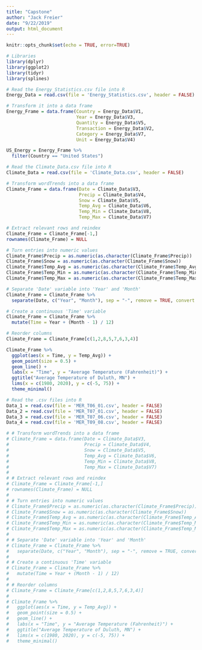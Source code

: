 ```yaml
---
title: "Capstone"
author: "Jack Freier"
date: "9/22/2019"
output: html_document
---
```


```r
knitr::opts_chunk$set(echo = TRUE, error=TRUE)
```

```r
# Libraries
library(dplyr)
library(ggplot2)
library(tidyr)
library(splines)
```

```r
# Read the Energy_Statistics.csv file into R
Energy_Data = read.csv(file = 'Energy_Statistics.csv', header = FALSE)

# Transform it into a data frame
Energy_Frame = data.frame(Country = Energy_Data$V1,
                          Year = Energy_Data$V3,
                          Quantity = Energy_Data$V5,
                          Transaction = Energy_Data$V2,
                          Category = Energy_Data$V7,
                          Unit = Energy_Data$V4)

US_Energy = Energy_Frame %>%
  filter(Country == "United States")
```



```r
# Read the Climate_Data.csv file into R
Climate_Data = read.csv(file = 'Climate_Data.csv', header = FALSE)

# Transform wordTrends into a data frame
Climate_Frame = data.frame(Date = Climate_Data$V3,
                           Precip = Climate_Data$V4,
                           Snow = Climate_Data$V5,
                           Temp_Avg = Climate_Data$V6,
                           Temp_Min = Climate_Data$V8,
                           Temp_Max = Climate_Data$V7)

# Extract relevant rows and reindex
Climate_Frame = Climate_Frame[-1,]
rownames(Climate_Frame) = NULL

# Turn entries into numeric values
Climate_Frame$Precip = as.numeric(as.character(Climate_Frame$Precip))
Climate_Frame$Snow = as.numeric(as.character(Climate_Frame$Snow))
Climate_Frame$Temp_Avg = as.numeric(as.character(Climate_Frame$Temp_Avg))
Climate_Frame$Temp_Min = as.numeric(as.character(Climate_Frame$Temp_Min))
Climate_Frame$Temp_Max = as.numeric(as.character(Climate_Frame$Temp_Max))

# Separate 'Date' variable into 'Year' and 'Month'
Climate_Frame = Climate_Frame %>%
  separate(Date, c("Year", "Month"), sep = "-", remove = TRUE, convert = TRUE)

# Create a continuous 'Time' variable
Climate_Frame = Climate_Frame %>%
  mutate(Time = Year + (Month - 1) / 12)

# Reorder columns
Climate_Frame = Climate_Frame[c(1,2,8,5,7,6,3,4)]

Climate_Frame %>%
  ggplot(aes(x = Time, y = Temp_Avg)) +
  geom_point(size = 0.5) +
  geom_line() +
  labs(x = "Time", y = "Average Temperature (Fahrenheit)") +
  ggtitle("Average Temperature of Duluth, MN") +
  lims(x = c(1980, 2020), y = c(-5, 75)) +
  theme_minimal()
```


```r
# Read the .csv files into R
Data_1 = read.csv(file = 'MER_T06_01.csv', header = FALSE)
Data_2 = read.csv(file = 'MER_T07_01.csv', header = FALSE)
Data_3 = read.csv(file = 'MER_T07_06.csv', header = FALSE)
Data_4 = read.csv(file = 'MER_T09_08.csv', header = FALSE)

# # Transform wordTrends into a data frame
# Climate_Frame = data.frame(Date = Climate_Data$V3,
#                            Precip = Climate_Data$V4,
#                            Snow = Climate_Data$V5,
#                            Temp_Avg = Climate_Data$V6,
#                            Temp_Min = Climate_Data$V8,
#                            Temp_Max = Climate_Data$V7)
# 
# # Extract relevant rows and reindex
# Climate_Frame = Climate_Frame[-1,]
# rownames(Climate_Frame) = NULL
# 
# # Turn entries into numeric values
# Climate_Frame$Precip = as.numeric(as.character(Climate_Frame$Precip))
# Climate_Frame$Snow = as.numeric(as.character(Climate_Frame$Snow))
# Climate_Frame$Temp_Avg = as.numeric(as.character(Climate_Frame$Temp_Avg))
# Climate_Frame$Temp_Min = as.numeric(as.character(Climate_Frame$Temp_Min))
# Climate_Frame$Temp_Max = as.numeric(as.character(Climate_Frame$Temp_Max))
# 
# # Separate 'Date' variable into 'Year' and 'Month'
# Climate_Frame = Climate_Frame %>%
#   separate(Date, c("Year", "Month"), sep = "-", remove = TRUE, convert = TRUE)
# 
# # Create a continuous 'Time' variable
# Climate_Frame = Climate_Frame %>%
#   mutate(Time = Year + (Month - 1) / 12)
# 
# # Reorder columns
# Climate_Frame = Climate_Frame[c(1,2,8,5,7,6,3,4)]
# 
# Climate_Frame %>%
#   ggplot(aes(x = Time, y = Temp_Avg)) +
#   geom_point(size = 0.5) +
#   geom_line() +
#   labs(x = "Time", y = "Average Temperature (Fahrenheit)") +
#   ggtitle("Average Temperature of Duluth, MN") +
#   lims(x = c(1980, 2020), y = c(-5, 75)) +
#   theme_minimal()
```